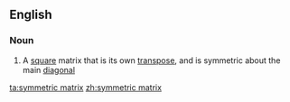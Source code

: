 ==English==

===Noun===
{{wikipedia}}
{{en-noun|sg=[[symmetric]] [[matrix]]|symmetric matrices}}

#{{maths}} A [[square]] matrix that is its own [[transpose]], and is symmetric about the main [[diagonal]]

[[ta:symmetric matrix]]
[[zh:symmetric matrix]]